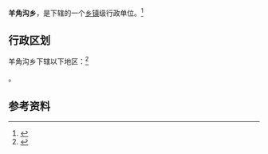 {{中国乡级行政区|21/13/24/206/000}}

'''羊角沟乡'''，是{{PRC admin/fullname|21/13/24/206/000|3}}下辖的一个[[乡镇|乡镇]]级行政单位。<ref>{{PRC admin/ref sgc|{{PRC admin/parent|21/13/24/206/000}}}}</ref>

== 行政区划 ==

羊角沟乡下辖以下地区：<ref>{{PRC admin/ref sgc|21/13/24/206/000}}</ref>

{{PRC admin/children|21/13/24/206/000}}。

== 参考资料 ==

{{reflist}}

{{行政区划小作品}}
{{PRC admin/navcat|21/13/24/206/000}}